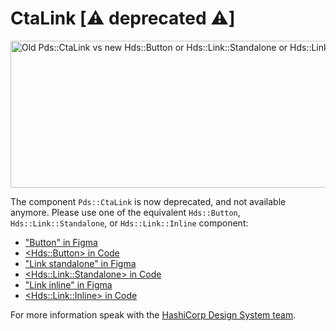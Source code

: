 
<Meta title="Deprecated / CtaLink (Deprecated)" />

# CtaLink [⚠️ deprecated ⚠️]

<img alt="Old Pds::CtaLink vs new Hds::Button or Hds::Link::Standalone or Hds::Link::Inline" src={ImageFile} width="900" height="235" />

The component `Pds::CtaLink` is now deprecated, and not available anymore. Please use one of the equivalent `Hds::Button`, `Hds::Link::Standalone`, or `Hds::Link::Inline` component:
- ["Button" in Figma](https://www.figma.com/file/noyY6dUMDYjmySpHcMjhkN/HDS-Product---Components?node-id=2340%3A21001&)
- [&lt;Hds::Button&gt; in Code](https://design-system-components-hashicorp.vercel.app/components/button)
- ["Link standalone" in Figma](https://www.figma.com/file/noyY6dUMDYjmySpHcMjhkN/HDS-Product---Components?node-id=2365%3A21590)
- [&lt;Hds::Link::Standalone&gt; in Code](https://design-system-components-hashicorp.vercel.app/components/link/standalone)
- ["Link inline" in Figma](https://www.figma.com/file/noyY6dUMDYjmySpHcMjhkN/HDS-Product---Components?node-id=2365%3A21590)
- [&lt;Hds::Link::Inline&gt; in Code](https://design-system-components-hashicorp.vercel.app/components/link/inline)

For more information speak with the [HashiCorp Design System team](https://hashicorp.slack.com/archives/C7KTUHNUS).